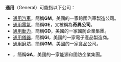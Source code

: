 '''通用'''（General）可能指以下公司：
* [[通用汽車|通用汽車]]，簡稱'''GM'''，美國的一家跨國汽車製造公司。
* [[通用電氣|通用電氣]]，簡稱'''GE'''，又被稱為'''奇異公司'''。
* [[通用動力|通用動力]]，簡稱'''GD'''，美國的一家國防企業集團。
* [[通用儀器|通用儀器]]，簡稱'''GI'''，美國的一家電子產品製造商。
* [[通用磨坊|通用磨坊]]，簡稱'''GM'''，美國的一家食品公司。
*{{le|通用原子|General Atomics}}，簡稱'''GA'''，美國的一家能源和國防企業集團。
{{disambig|Cat=組織機構消歧義}}